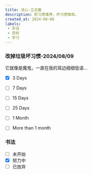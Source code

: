 ```yaml
---
title: 决心-立志篇
description: 好习惯难养，坏习惯难改。
created_at: 2024-08-08
labels: 
 - 杂谈
 - 目标
 - 学习
---
```

### 改掉垃圾坏习惯-2024/08/09
它就像是魔鬼，一直在我的耳边细细低语...
- [x] 3 Days
- [ ] 7 Days
- [ ] 15 Days
- [ ] 25 Days
- [ ] 1 Month
- [ ] More than 1 month


### 书法
- [ ] 未开始
- [x] 努力中
- [ ] 已放弃
